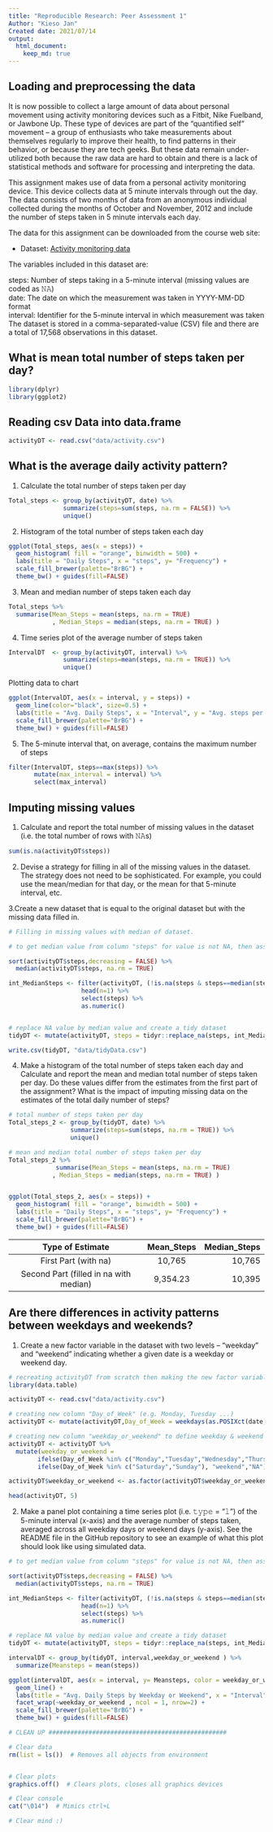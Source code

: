 ```yaml
---
title: "Reproducible Research: Peer Assessment 1"
Author: "Kieso Jan"
Created date: 2021/07/14
output: 
  html_document:
    keep_md: true
---
```



## Loading and preprocessing the data

It is now possible to collect a large amount of data about personal movement using activity monitoring devices such as a Fitbit, Nike Fuelband, or Jawbone Up. These type of devices are part of the “quantified self” movement – a group of enthusiasts who take measurements about themselves regularly to improve their health, to find patterns in their behavior, or because they are tech geeks. But these data remain under-utilized both because the raw data are hard to obtain and there is a lack of statistical methods and software for processing and interpreting the data.

This assignment makes use of data from a personal activity monitoring device. This device collects data at 5 minute intervals through out the day. The data consists of two months of data from an anonymous individual collected during the months of October and November, 2012 and include the number of steps taken in 5 minute intervals each day.

The data for this assignment can be downloaded from the course web site:

* Dataset: [Activity monitoring data](https://d396qusza40orc.cloudfront.net/repdata%2Fdata%2Factivity.zip) 

The variables included in this dataset are:

steps: Number of steps taking in a 5-minute interval (missing values are coded as 𝙽𝙰) </br>
date: The date on which the measurement was taken in YYYY-MM-DD format </br>
interval: Identifier for the 5-minute interval in which measurement was taken </br>
The dataset is stored in a comma-separated-value (CSV) file and there are a total of 17,568 observations in this dataset. 



## What is mean total number of steps taken per day?

```r
library(dplyr)
library(ggplot2)

```
## Reading csv Data into data.frame 

```r

activityDT <- read.csv("data/activity.csv")

```


## What is the average daily activity pattern?

1. Calculate the total number of steps taken per day

```r
Total_steps <- group_by(activityDT, date) %>%
               summarize(steps=sum(steps, na.rm = FALSE)) %>%
               unique()

```
2. Histogram of the total number of steps taken each day

```r

ggplot(Total_steps, aes(x = steps)) +
  geom_histogram( fill = "orange", binwidth = 500) +
  labs(title = "Daily Steps", x = "steps", y= "Frequency") + 
  scale_fill_brewer(palette="BrBG") +
  theme_bw() + guides(fill=FALSE)

```

3. Mean and median number of steps taken each day

```r

Total_steps %>%
  summarise(Mean_Steps = mean(steps, na.rm = TRUE)
            , Median_Steps = median(steps, na.rm = TRUE) )

```

4. Time series plot of the average number of steps taken

```r
IntervalDT  <- group_by(activityDT, interval) %>%
               summarize(steps=mean(steps, na.rm = TRUE)) %>%
               unique()

```

Plotting data to chart

```r

ggplot(IntervalDT, aes(x = interval, y = steps)) +
  geom_line(color="black", size=0.5) +
  labs(title = "Avg. Daily Steps", x = "Interval", y = "Avg. steps per day") +        
  scale_fill_brewer(palette="BrBG") +
  theme_bw() + guides(fill=FALSE)

```

5. The 5-minute interval that, on average, contains the maximum number of steps

```r

filter(IntervalDT, steps==max(steps)) %>%
       mutate(max_interval = interval) %>%
       select(max_interval) 

```


## Imputing missing values

1. Calculate and report the total number of missing values in the dataset (i.e. the total number of rows with 𝙽𝙰s)

```r
sum(is.na(activityDT$steps)) 

```
2. Devise a strategy for filling in all of the missing values in the dataset. The strategy does not need to be sophisticated. For example, you could use the mean/median for that day, or the mean for that 5-minute interval, etc.

3.Create a new dataset that is equal to the original dataset but with the missing data filled in.

```r
# Filling in missing values with median of dataset. 

# to get median value from column "steps" for value is not NA, then assign to a variable

sort(activityDT$steps,decreasing = FALSE) %>%
  median(activityDT$steps, na.rm = TRUE)

int_MedianSteps <- filter(activityDT, (!is.na(steps & steps==median(steps)))) %>%
                    head(n=1) %>%
                    select(steps) %>%
                    as.numeric()


# replace NA value by median value and create a tidy dataset
tidyDT <- mutate(activityDT, steps = tidyr::replace_na(steps, int_MedianSteps))

```

```r

write.csv(tidyDT, "data/tidyData.csv")

```

4. Make a histogram of the total number of steps taken each day and Calculate and report the mean and median total number of steps taken per day. Do these values differ from the estimates from the first part of the assignment? What is the impact of imputing missing data on the estimates of the total daily number of steps?

```r
# total number of steps taken per day
Total_steps_2 <- group_by(tidyDT, date) %>%
                 summarize(steps=sum(steps, na.rm = TRUE)) %>%
                 unique()

# mean and median total number of steps taken per day
Total_steps_2 %>%
             summarise(Mean_Steps = mean(steps, na.rm = TRUE)
            , Median_Steps = median(steps, na.rm = TRUE) )


ggplot(Total_steps_2, aes(x = steps)) +
  geom_histogram( fill = "orange", binwidth = 500) +
  labs(title = "Daily Steps", x = "steps", y= "Frequency") + 
  scale_fill_brewer(palette="BrBG") +
  theme_bw() + guides(fill=FALSE)
```


|Type of Estimate | Mean_Steps | Median_Steps |
|:-------: | :-------: | -------:|
|First Part (with na) | 10,765 | 10,765|
|Second Part (filled in na with median) | 9,354.23 | 10,395|


## Are there differences in activity patterns between weekdays and weekends?

1. Create a new factor variable in the dataset with two levels – “weekday” and “weekend” indicating whether a given date is a weekday or weekend day.

```r

# recreating activityDT from scratch then making the new factor variable to ensure data consistency 
library(data.table)

activityDT <- read.csv("data/activity.csv")

# creating new column "Day_of_Week" (e.g. Monday, Tuesday ...)
activityDT <- mutate(activityDT,Day_of_Week = weekdays(as.POSIXct(date, format = "%Y-%m-%d")))

# creating new column "weekday_or_weekend" to define weekday & weekend group of each observation.
activityDT <- activityDT %>%
  mutate(weekday_or_weekend = 
        ifelse(Day_of_Week %in% c("Monday","Tuesday","Wednesday","Thursday","Friday"), "weekday",
        ifelse(Day_of_Week %in% c("Saturday","Sunday"), "weekend","NA")))

activityDT$weekday_or_weekend <- as.factor(activityDT$weekday_or_weekend)

head(activityDT, 5)

```

2. Make a panel plot containing a time series plot (i.e. 𝚝𝚢𝚙𝚎 = "𝚕") of the 5-minute interval (x-axis) and the average number of steps taken, averaged across all weekday days or weekend days (y-axis). See the README file in the GitHub repository to see an example of what this plot should look like using simulated data.

```r

# to get median value from column "steps" for value is not NA, then assign to a variable

sort(activityDT$steps,decreasing = FALSE) %>%
  median(activityDT$steps, na.rm = TRUE)

int_MedianSteps <- filter(activityDT, (!is.na(steps & steps==median(steps)))) %>%
                    head(n=1) %>%
                    select(steps) %>%
                    as.numeric()

# replace NA value by median value and create a tidy dataset
tidyDT <- mutate(activityDT, steps = tidyr::replace_na(steps, int_MedianSteps))

intervalDT <- group_by(tidyDT, interval,weekday_or_weekend ) %>%
  summarize(Meansteps = mean(steps))

ggplot(intervalDT, aes(x = interval, y= Meansteps, color = weekday_or_weekend)) +
  geom_line() +
  labs(title = "Avg. Daily Steps by Weekday or Weekend", x = "Interval", y= "No. of Steps") +
  facet_wrap(~weekday_or_weekend , ncol = 1, nrow=2) +
  scale_fill_brewer(palette="BrBG") +
  theme_bw() + guides(fill=FALSE)


```

```r


# CLEAN UP #################################################

# Clear data
rm(list = ls())  # Removes all objects from environment


# Clear plots
graphics.off()  # Clears plots, closes all graphics devices

# Clear console
cat("\014")  # Mimics ctrl+L

# Clear mind :)

```



